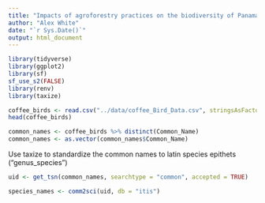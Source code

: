 ```yaml
---
title: "Impacts of agroforestry practices on the biodiversity of Panamanian birds"
author: "Alex White"
date: "`r Sys.Date()`"
output: html_document
---
```


```r
library(tidyverse)
library(ggplot2)
library(sf)
sf_use_s2(FALSE)
library(renv)
library(taxize)
```




```r
coffee_birds <- read.csv("../data/coffee_Bird_Data.csv", stringsAsFactors = F)
head(coffee_birds)
```


```r
common_names <- coffee_birds %>% distinct(Common_Name)
common_names <- as.vector(common_names$Common_Name)
```

Use taxize to standardize the common names to latin species epithets ("genus_species")

```r
uid <- get_tsn(common_names, searchtype = "common", accepted = TRUE)
```

```r
species_names <- comm2sci(uid, db = "itis")
```



